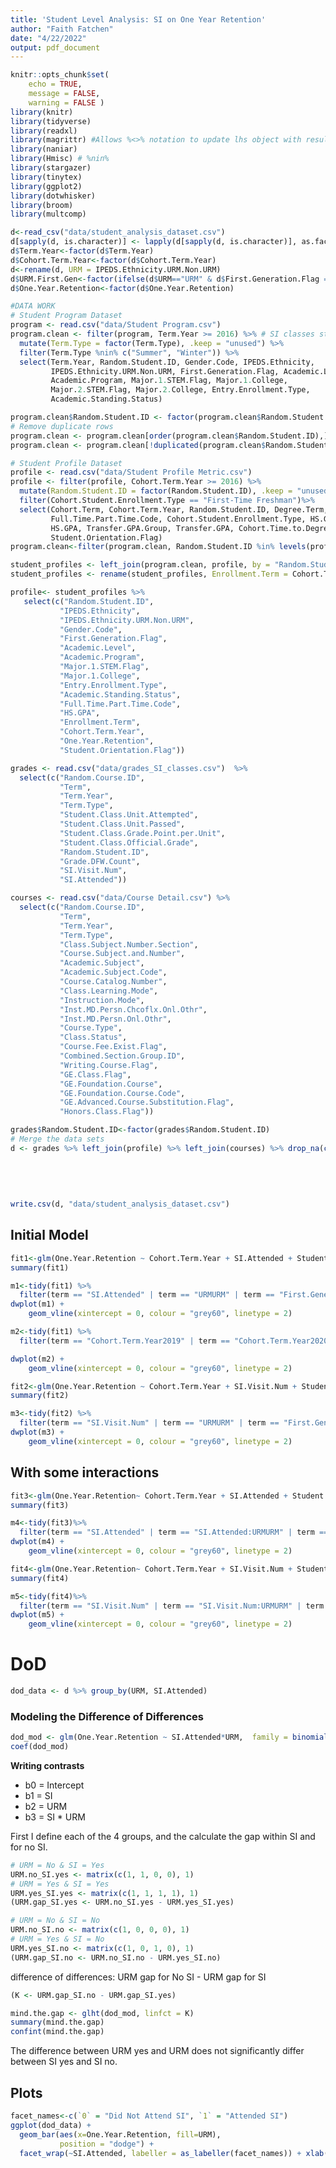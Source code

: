 ```yaml
---
title: 'Student Level Analysis: SI on One Year Retention'
author: "Faith Fatchen"
date: "4/22/2022"
output: pdf_document
---
```


```r
knitr::opts_chunk$set(
	echo = TRUE,
	message = FALSE,
	warning = FALSE )
library(knitr)
library(tidyverse)
library(readxl)
library(magrittr) #Allows %<>% notation to update lhs object with resulting value
library(naniar)
library(Hmisc) # %nin%
library(stargazer)
library(tinytex)
library(ggplot2)
library(dotwhisker)
library(broom)
library(multcomp)

d<-read_csv("data/student_analysis_dataset.csv")
d[sapply(d, is.character)] <- lapply(d[sapply(d, is.character)], as.factor)
d$Term.Year<-factor(d$Term.Year)
d$Cohort.Term.Year<-factor(d$Cohort.Term.Year)
d<-rename(d, URM = IPEDS.Ethnicity.URM.Non.URM)
d$URM.First.Gen<-factor(ifelse(d$URM=="URM" & d$First.Generation.Flag == "Y", 1, 0 )) #new var, student who is urm and first gen
d$One.Year.Retention<-factor(d$One.Year.Retention)

```


```r
#DATA WORK
# Student Program Dataset
program <- read.csv("data/Student Program.csv")
program.clean <- filter(program, Term.Year >= 2016) %>% # SI classes start in 2016
  mutate(Term.Type = factor(Term.Type), .keep = "unused") %>%
  filter(Term.Type %nin% c("Summer", "Winter")) %>%
  select(Term.Year, Random.Student.ID, Gender.Code, IPEDS.Ethnicity,
         IPEDS.Ethnicity.URM.Non.URM, First.Generation.Flag, Academic.Level,
         Academic.Program, Major.1.STEM.Flag, Major.1.College,
         Major.2.STEM.Flag, Major.2.College, Entry.Enrollment.Type,
         Academic.Standing.Status)

program.clean$Random.Student.ID <- factor(program.clean$Random.Student.ID)
# Remove duplicate rows
program.clean <- program.clean[order(program.clean$Random.Student.ID),]
program.clean <- program.clean[!duplicated(program.clean$Random.Student.ID),]

# Student Profile Dataset
profile <- read.csv("data/Student Profile Metric.csv")
profile <- filter(profile, Cohort.Term.Year >= 2016) %>%
  mutate(Random.Student.ID = factor(Random.Student.ID), .keep = "unused") %>%
  filter(Cohort.Student.Enrollment.Type == "First-Time Freshman")%>%
  select(Cohort.Term, Cohort.Term.Year, Random.Student.ID, Degree.Term,
         Full.Time.Part.Time.Code, Cohort.Student.Enrollment.Type, HS.GPA.Group,
         HS.GPA, Transfer.GPA.Group, Transfer.GPA, Cohort.Time.to.Degree.Year,One.Year.Retention,
         Student.Orientation.Flag)
program.clean<-filter(program.clean, Random.Student.ID %in% levels(profile$Random.Student.ID))

student_profiles <- left_join(program.clean, profile, by = "Random.Student.ID")
student_profiles <- rename(student_profiles, Enrollment.Term = Cohort.Term)

profile<- student_profiles %>% 
   select(c("Random.Student.ID",
           "IPEDS.Ethnicity",
           "IPEDS.Ethnicity.URM.Non.URM",
           "Gender.Code",
           "First.Generation.Flag",
           "Academic.Level",
           "Academic.Program",
           "Major.1.STEM.Flag",
           "Major.1.College",
           "Entry.Enrollment.Type",
           "Academic.Standing.Status",
           "Full.Time.Part.Time.Code",
           "HS.GPA",
           "Enrollment.Term",
           "Cohort.Term.Year",
           "One.Year.Retention",
           "Student.Orientation.Flag"))

grades <- read.csv("data/grades_SI_classes.csv")  %>%
  select(c("Random.Course.ID",
           "Term",
           "Term.Year",
           "Term.Type",
           "Student.Class.Unit.Attempted",
           "Student.Class.Unit.Passed",
           "Student.Class.Grade.Point.per.Unit",
           "Student.Class.Official.Grade",
           "Random.Student.ID",
           "Grade.DFW.Count",
           "SI.Visit.Num",
           "SI.Attended"))

courses <- read.csv("data/Course Detail.csv") %>%
  select(c("Random.Course.ID",
           "Term",
           "Term.Year",
           "Term.Type",
           "Class.Subject.Number.Section",
           "Course.Subject.and.Number",
           "Academic.Subject",
           "Academic.Subject.Code",
           "Course.Catalog.Number",
           "Class.Learning.Mode",
           "Instruction.Mode",
           "Inst.MD.Persn.Chcoflx.Onl.Othr",
           "Inst.MD.Persn.Onl.Othr",
           "Course.Type",
           "Class.Status",
           "Course.Fee.Exist.Flag",
           "Combined.Section.Group.ID",
           "Writing.Course.Flag",
           "GE.Class.Flag",
           "GE.Foundation.Course",
           "GE.Foundation.Course.Code",
           "GE.Advanced.Course.Substitution.Flag",
           "Honors.Class.Flag"))

grades$Random.Student.ID<-factor(grades$Random.Student.ID)
# Merge the data sets
d <- grades %>% left_join(profile) %>% left_join(courses) %>% drop_na(c(HS.GPA, 
                                                                            Student.Orientation.Flag,
                                                                            Major.1.STEM.Flag,
                                                                            Full.Time.Part.Time.Code,
                                                                            Academic.Program))
                                                                     
write.csv(d, "data/student_analysis_dataset.csv")
```


## Initial Model

```r
fit1<-glm(One.Year.Retention ~ Cohort.Term.Year + SI.Attended + Student.Class.Unit.Attempted + Student.Class.Unit.Passed +  URM + Gender.Code + First.Generation.Flag + Academic.Level + Major.1.STEM.Flag + Academic.Standing.Status + HS.GPA + Inst.MD.Persn.Onl.Othr + Course.Fee.Exist.Flag + GE.Class.Flag, family = binomial(link = "logit"), data = d)
summary(fit1)
```

```r
m1<-tidy(fit1) %>%
  filter(term == "SI.Attended" | term == "URMURM" | term == "First.Generation.FlagY")
dwplot(m1) +
    geom_vline(xintercept = 0, colour = "grey60", linetype = 2)
```

```r
m2<-tidy(fit1) %>%
  filter(term == "Cohort.Term.Year2019" | term == "Cohort.Term.Year2020" | term ==  "Cohort.Term.Year2021")

dwplot(m2) +
    geom_vline(xintercept = 0, colour = "grey60", linetype = 2)

```

```r
fit2<-glm(One.Year.Retention ~ Cohort.Term.Year + SI.Visit.Num + Student.Class.Unit.Attempted + Student.Class.Unit.Passed +  URM + Gender.Code + First.Generation.Flag + Academic.Level + Major.1.STEM.Flag + Academic.Standing.Status + HS.GPA + Inst.MD.Persn.Onl.Othr + Course.Fee.Exist.Flag + GE.Class.Flag, family = binomial(link = "logit"), data = d)
summary(fit2)
```

```r
m3<-tidy(fit2) %>%
  filter(term == "SI.Visit.Num" | term == "URMURM" | term == "First.Generation.FlagY")
dwplot(m3) +
    geom_vline(xintercept = 0, colour = "grey60", linetype = 2)
```


## With some interactions

```r
fit3<-glm(One.Year.Retention~ Cohort.Term.Year + SI.Attended + Student.Class.Unit.Attempted + Student.Class.Unit.Passed +  URM + Gender.Code + First.Generation.Flag + Academic.Level + Major.1.STEM.Flag + Academic.Standing.Status + HS.GPA + Inst.MD.Persn.Onl.Othr + Course.Fee.Exist.Flag + GE.Class.Flag + SI.Attended:URM +SI.Attended:First.Generation.Flag, family = binomial(link = "logit"), data = d)
summary(fit3)
```

```r
m4<-tidy(fit3)%>%
  filter(term == "SI.Attended" | term == "SI.Attended:URMURM" | term == "SI.Attended:First.Generation.FlagY")
dwplot(m4) +
    geom_vline(xintercept = 0, colour = "grey60", linetype = 2)
```


```r
fit4<-glm(One.Year.Retention~ Cohort.Term.Year + SI.Visit.Num + Student.Class.Unit.Attempted + Student.Class.Unit.Passed +  URM + Gender.Code + First.Generation.Flag + Academic.Level + Major.1.STEM.Flag + Academic.Standing.Status + HS.GPA + Inst.MD.Persn.Onl.Othr + Course.Fee.Exist.Flag + GE.Class.Flag + SI.Visit.Num:URM +SI.Visit.Num:First.Generation.Flag, family = binomial(link = "logit"), data = d)
summary(fit4)
```



```r
m5<-tidy(fit4)%>%
  filter(term == "SI.Visit.Num" | term == "SI.Visit.Num:URMURM" | term == "SI.Visit.Num:First.Generation.FlagY")
dwplot(m5) +
    geom_vline(xintercept = 0, colour = "grey60", linetype = 2)
```

# DoD

```r
dod_data <- d %>% group_by(URM, SI.Attended)

```

### Modeling the Difference of Differences

```r
dod_mod <- glm(One.Year.Retention ~ SI.Attended*URM,  family = binomial(link = "logit"), data=dod_data)
coef(dod_mod)

```

**Writing contrasts**

* b0 = Intercept
* b1 = SI
* b2 = URM
* b3 = SI * URM

First I define each of the 4 groups, and the calculate the gap within SI and for no SI. 

```r
# URM = No & SI = Yes
URM.no_SI.yes <- matrix(c(1, 1, 0, 0), 1)
# URM = Yes & SI = Yes
URM.yes_SI.yes <- matrix(c(1, 1, 1, 1), 1)
(URM.gap_SI.yes <- URM.no_SI.yes - URM.yes_SI.yes)

# URM = No & SI = No
URM.no_SI.no <- matrix(c(1, 0, 0, 0), 1)
# URM = Yes & SI = No
URM.yes_SI.no <- matrix(c(1, 0, 1, 0), 1)
(URM.gap_SI.no <- URM.no_SI.no - URM.yes_SI.no)
```

difference of differences: URM gap for No SI - URM gap for SI
```r
(K <- URM.gap_SI.no - URM.gap_SI.yes)

mind.the.gap <- glht(dod_mod, linfct = K)
summary(mind.the.gap)
confint(mind.the.gap)
```

The difference between URM yes and URM does not significantly differ between SI yes and SI no.

## Plots

```r
facet_names<-c(`0` = "Did Not Attend SI", `1` = "Attended SI")
ggplot(dod_data) +
  geom_bar(aes(x=One.Year.Retention, fill=URM),
           position = "dodge") +
  facet_wrap(~SI.Attended, labeller = as_labeller(facet_names)) + xlab("One Year Retention")+ scale_fill_discrete(name="Underrepresented\nMinority(URM)") + ylab("")
```












